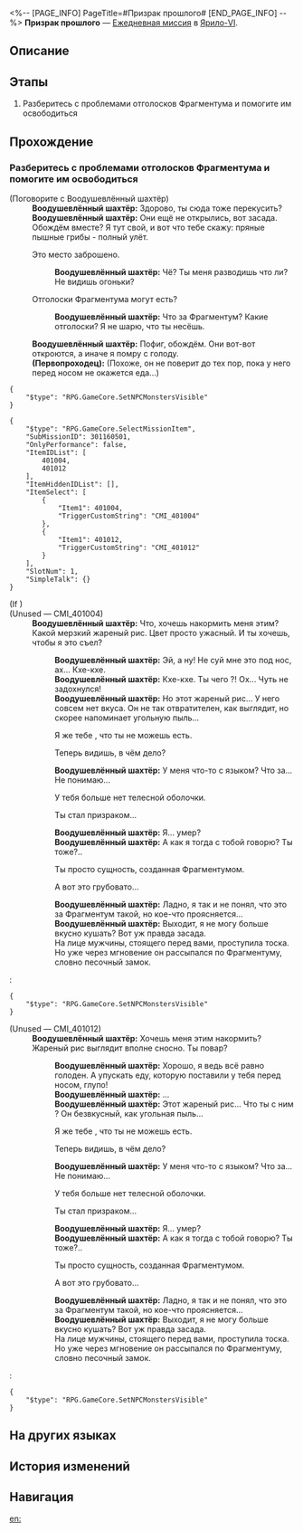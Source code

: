<%-- [PAGE_INFO]
PageTitle=#Призрак прошлого#
[END_PAGE_INFO] --%>
{{Дополнить|Диалоги.}}
{{Миссия Инфобокс
|id              = 3011605
|Название        = 
|Изображение     = Миссия Призрак прошлого.png
|Тип             = Ежедневная миссия
|Событие         = 
|Глава           = 
|Условия         = 
|Персонажи       = Воодушевлённый шахтёр; Первопроходец
|СтартЛокация    = [[Ярило-VI]] — [[Заклёпкоград]]
|Мир             = Ярило-VI
|Предыдущая      = 
|Следующая       = 
|Награды         = Кредиты*5 000
}}
'''Призрак прошлого''' — [[Ежедневная миссия]] в [[Ярило-VI]].

==Описание==
{{Описание|<!--официальное описание из Перекрёстка судеб-->}}

==Этапы==
# Разберитесь с проблемами отголосков Фрагментума и помогите им освободиться

==Прохождение==
{{Дополнить}}

===Разберитесь с проблемами отголосков Фрагментума и помогите им освободиться===
{{Описание миссии|тип=Ежедневная миссия|локация=Заклёпкоград|Среброгривые Стражи наткнулись на отголоски Фрагментума. Они не смогли их освободить, поскольку прижизненные желания призраков не были исполнены. Нужно им помочь.<br />Воодушевлённый шахтёр ждёт открытия ресторана...}}
{{Диалог Начало}}

;(Поговорите с Воодушевлённый шахтёр)
:'''Воодушевлённый шахтёр:''' Здорово, ты сюда тоже перекусить?
:'''Воодушевлённый шахтёр:''' Они ещё не открылись, вот засада. Обождём вместе? Я тут свой, и вот что тебе скажу: пряные пышные грибы - полный улёт.
:{{Диалог|Стрелка}} Это место заброшено.
::'''Воодушевлённый шахтёр:''' Чё? Ты меня разводишь что ли? Не видишь огоньки?
:{{Диалог|Стрелка}} Отголоски Фрагментума могут есть?
::'''Воодушевлённый шахтёр:''' Что за Фрагментум? Какие отголоски? Я не шарю, что ты несёшь.
:'''Воодушевлённый шахтёр:''' Пофиг, обождём. Они вот-вот откроются, а иначе я помру с голоду.
:'''(Первопроходец):''' (Похоже, он не поверит до тех пор, пока у него перед носом не окажется еда...)
<pre>{
	"$type": "RPG.GameCore.SetNPCMonstersVisible"
}</pre>
<pre>{
	"$type": "RPG.GameCore.SelectMissionItem",
	"SubMissionID": 301160501,
	"OnlyPerformance": false,
	"ItemIDList": [
		401004,
		401012
	],
	"ItemHiddenIDList": [],
	"ItemSelect": [
		{
			"Item1": 401004,
			"TriggerCustomString": "CMI_401004"
		},
		{
			"Item1": 401012,
			"TriggerCustomString": "CMI_401012"
		}
	],
	"SlotNum": 1,
	"SimpleTalk": {}
}</pre>
;(If {{cx}}<!--SubMission Finish: 301160501-->)
;(Unused &mdash; CMI_401004)
:'''Воодушевлённый шахтёр:''' Что, хочешь накормить меня этим? Какой мерзкий жареный рис. Цвет просто ужасный. И ты хочешь, чтобы я это съел?
::'''Воодушевлённый шахтёр:''' Эй, а ну! Не суй мне это под нос, ах... Кхе-кхе.
::'''Воодушевлённый шахтёр:''' Кхе-кхе. Ты чего {{MC|м=удумал|ж=удумала}}?! Ох... Чуть не задохнулся!
::'''Воодушевлённый шахтёр:''' Но этот жареный рис... У него совсем нет вкуса. Он не так отвратителен, как выглядит, но скорее напоминает угольную пыль...
::{{Диалог|Стрелка}} Я же тебе {{MC|м=говорил|ж=говорила}}, что ты не можешь есть.
::{{Диалог|Стрелка}} Теперь видишь, в чём дело?
::'''Воодушевлённый шахтёр:''' У меня что-то с языком? Что за... Не понимаю...
::{{Диалог|Стрелка}} У тебя больше нет телесной оболочки.
::{{Диалог|Стрелка}} Ты стал призраком...
::'''Воодушевлённый шахтёр:''' Я... умер?
::'''Воодушевлённый шахтёр:''' А как я тогда с тобой говорю? Ты тоже?..
::{{Диалог|Стрелка}} Ты просто сущность, созданная Фрагментумом.
::{{Диалог|Стрелка}} А вот это грубовато...
::'''Воодушевлённый шахтёр:''' Ладно, я так и не понял, что это за Фрагментум такой, но кое-что проясняется...
::'''Воодушевлённый шахтёр:''' Выходит, я не могу больше вкусно кушать? Вот уж правда засада.
::На лице мужчины, стоящего перед вами, проступила тоска. Но уже через мгновение он рассыпался по Фрагментуму, словно песочный замок.
:<pre>{
	"$type": "RPG.GameCore.SetNPCMonstersVisible"
}</pre>

;(Unused &mdash; CMI_401012)
:'''Воодушевлённый шахтёр:''' Хочешь меня этим накормить? Жареный рис выглядит вполне сносно. Ты повар?
::'''Воодушевлённый шахтёр:''' Хорошо, я ведь всё равно голоден. А упускать еду, которую поставили у тебя перед носом, глупо!
::'''Воодушевлённый шахтёр:''' ...
::'''Воодушевлённый шахтёр:''' Этот жареный рис... Что ты с ним {{MC|м=сделал|ж=сделала}}? Он безвкусный, как угольная пыль...
::{{Диалог|Стрелка}} Я же тебе {{MC|м=говорил|ж=говорила}}, что ты не можешь есть.
::{{Диалог|Стрелка}} Теперь видишь, в чём дело?
::'''Воодушевлённый шахтёр:''' У меня что-то с языком? Что за... Не понимаю...
::{{Диалог|Стрелка}} У тебя больше нет телесной оболочки.
::{{Диалог|Стрелка}} Ты стал призраком...
::'''Воодушевлённый шахтёр:''' Я... умер?
::'''Воодушевлённый шахтёр:''' А как я тогда с тобой говорю? Ты тоже?..
::{{Диалог|Стрелка}} Ты просто сущность, созданная Фрагментумом.
::{{Диалог|Стрелка}} А вот это грубовато...
::'''Воодушевлённый шахтёр:''' Ладно, я так и не понял, что это за Фрагментум такой, но кое-что проясняется...
::'''Воодушевлённый шахтёр:''' Выходит, я не могу больше вкусно кушать? Вот уж правда засада.
::На лице мужчины, стоящего перед вами, проступила тоска. Но уже через мгновение он рассыпался по Фрагментуму, словно песочный замок.
:<pre>{
	"$type": "RPG.GameCore.SetNPCMonstersVisible"
}</pre>
{{Диалог Конец}}

==На других языках==
{{На других языках
|en   = Ghost of the Past
|zhs  = 过去之灵
|zht  = 過去之靈
|ja   = 過去の霊
|ko   = 과거의 영혼
|es   = Un fantasma del pasado
|fr   = Fantôme du passé
|ru   = Призрак прошлого
|th   = วิญญาณจากอดีต
|vi   = Linh Hồn Xưa Cũ
|de   = Geist aus der Vergangenheit
|id   = Hantu dari Masa Lalu
|pt   = Fantasma do Passado
}}

==История изменений==
{{История изменений|3.5}}

==Навигация==
{{Ежедневная миссия Навбокс|Глава }}

[[en:]]
